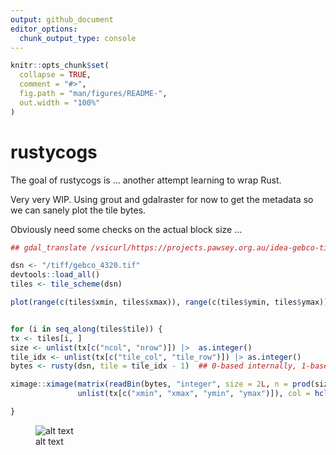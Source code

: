 ```yaml
---
output: github_document
editor_options: 
  chunk_output_type: console
---
```


<!-- README.md is generated from README.Rmd. Please edit that file -->

```r
knitr::opts_chunk$set(
  collapse = TRUE,
  comment = "#>",
  fig.path = "man/figures/README-",
  out.width = "100%"
)
```

# rustycogs

<!-- badges: start -->
<!-- badges: end -->

The goal of rustycogs is ... another attempt learning to wrap Rust. 

Very very WIP. Using grout and gdalraster for now to get the metadata so we can sanely plot the tile bytes. 


Obviously need some checks on the actual block size ...

```R
## gdal_translate /vsicurl/https://projects.pawsey.org.au/idea-gebco-tif/GEBCO_2024.tif?ovr=0 -outsize 4320 2160 -co TILED=YES gebco_4320.tif

dsn <- "/tiff/gebco_4320.tif"
devtools::load_all()
tiles <- tile_scheme(dsn)

plot(range(c(tiles$xmin, tiles$xmax)), range(c(tiles$ymin, tiles$ymax)))


for (i in seq_along(tiles$tile)) {
tx <- tiles[i, ]
size <- unlist(tx[c("ncol", "nrow")]) |>  as.integer()
tile_idx <- unlist(tx[c("tile_col", "tile_row")]) |> as.integer()
bytes <- rusty(dsn, tile = tile_idx - 1)  ## 0-based internally, 1-based in grout

ximage::ximage(matrix(readBin(bytes, "integer", size = 2L, n = prod(size)), size[2L], byrow = TRUE), 
               unlist(tx[c("xmin", "xmax", "ymin", "ymax")]), col = hcl.colors(24), add = TRUE)

}

```

![alt text][id]

[id]: Rplot.png "Title"
